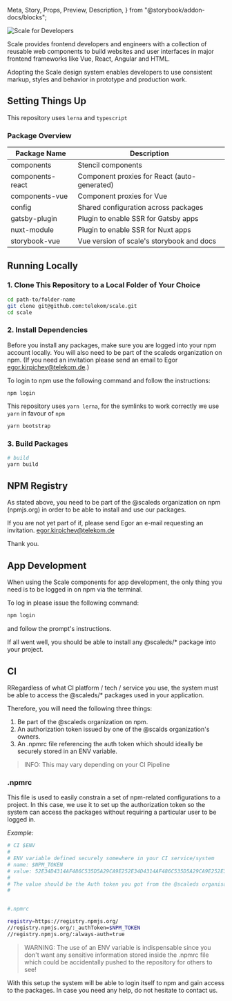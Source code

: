   Meta,
  Story,
  Props,
  Preview,
  Description,
} from "@storybook/addon-docs/blocks";

<Meta title="Getting Started/Scale for Developers" />

![Scale for Developers](/assets/1_setup/3_scale-for-developers/Scale-for-developers.png)

Scale provides frontend developers and engineers with a collection of reusable web components to build websites and user interfaces in major frontend frameworks like Vue, React, Angular and HTML.

Adopting the Scale design system enables developers to use consistent markup, styles and behavior in prototype and production work.

## Setting Things Up

This repository uses `lerna` and `typescript`

### Package Overview

| Package Name     | Description                                  |
| ---------------- | -------------------------------------------- |
| components       | Stencil components                           |
| components-react | Component proxies for React (auto-generated) |
| components-vue   | Component proxies for Vue                    |
| config           | Shared configuration across packages         |
| gatsby-plugin    | Plugin to enable SSR for Gatsby apps         |
| nuxt-module      | Plugin to enable SSR for Nuxt apps           |
| storybook-vue    | Vue version of scale's storybook and docs    |

## Running Locally

### 1. Clone This Repository to a Local Folder of Your Choice

```bash
cd path-to/folder-name
git clone git@github.com:telekom/scale.git
cd scale
```

### 2. Install Dependencies

Before you install any packages, make sure you are logged into your npm account locally. You will also need to be part of the scaleds organization on npm. (If you need an invitation please send an email to Egor egor.kirpichev@telekom.de.)

To login to npm use the following command and follow the instructions:

```
npm login
```

This repository uses `yarn lerna`, for the symlinks to work correctly we use `yarn` in favour of `npm`

```bash
yarn bootstrap
```

### 3. Build Packages

```bash
# build
yarn build
```

## NPM Registry

As stated above, you need to be part of the @scaleds organization on npm (npmjs.org) in order to be able to install and use our packages.

If you are not yet part of if, please send Egor an e-mail requesting an invitation. egor.kirpichev@telekom.de

Thank you.

## App Development

When using the Scale components for app development, the only thing you need is to be logged in on npm via the terminal.

To log in please issue the following command:

```bash
npm login
```

and follow the prompt's instructions.

If all went well, you should be able to install any @scaleds/\* package into your project.

## CI

RRegardless of what CI platform / tech / service you use, the system must be able to access the @scaleds/\* packages used in your application.

Therefore, you will need the following three things:

1. Be part of the @scaleds organization on npm.
2. An authorization token issued by one of the @scalds organization's owners.
3. An .npmrc file referencing the auth token which should ideally be securely stored in an ENV variable.

> INFO: This may vary depending on your CI Pipeline

### .npmrc

This file is used to easily constrain a set of npm-related configurations to a project. In this case, we use it to set up the authorization token so the system can access the packages without requiring a particular user to be logged in.

_Example:_

```bash
# CI $ENV
#
# ENV variable defined securely somewhere in your CI service/system
# name: $NPM_TOKEN
# value: 52E34D4314AF486C535D5A29CA9E252E34D4314AF486C535D5A29CA9E252E34D4314AF486C535D5A29CA9E2
#
# The value should be the Auth token you got from the @scaleds organisation owner!!!
#


#.npmrc

registry=https://registry.npmjs.org/
//registry.npmjs.org/:_authToken=$NPM_TOKEN
//registry.npmjs.org/:always-auth=true

```

> WARNING: The use of an ENV variable is indispensable since you don't want any sensitive information stored inside the .npmrc file which could be accidentally pushed to the repository for others to see!

With this setup the system will be able to login itself to npm and gain access to the packages. In case you need any help, do not hesitate to contact us.
